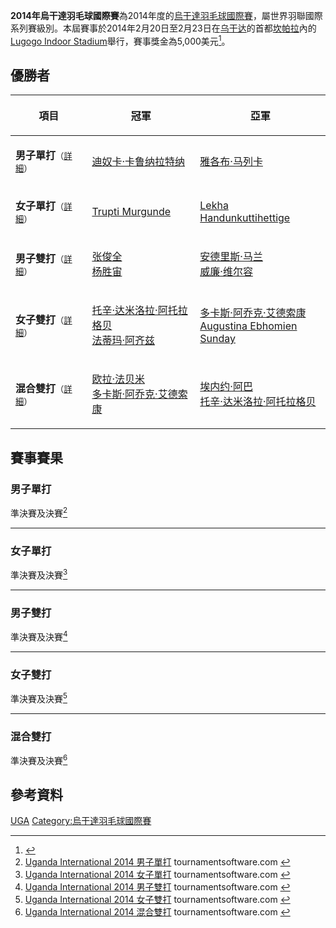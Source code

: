 {{noteTA|G1=Badminton}}
{{infobox badminton event
|name           = 2014年烏干達羽毛球國際賽
|image          = 
|size           = 
|caption        =
|dates          = 2014年2月20日－2月23日
|number_edition = 
|level          = 4B
|prize_money    = 5,000美元
|location       = {{UGA}}[[坎帕拉|坎帕拉]]
|venue          = Lugogo Indoor Stadium
|previous       = 2013年烏干達羽毛球國際賽 
|next           = 2015年烏干達羽毛球國際賽
}}
'''2014年烏干達羽毛球國際賽'''為2014年度的[[烏干達羽毛球國際賽|烏干達羽毛球國際賽]]，屬世界羽聯國際系列賽級別。本屆賽事於2014年2月20日至2月23日在[[乌干达|乌干达]]的首都[[坎帕拉|坎帕拉]]內的[[Lugogo_Indoor_Stadium|Lugogo Indoor Stadium]]舉行，賽事獎金為5,000美元<ref>{{cite web|title=Tournament prospectus of 2014 UGANDA INTERNATIONAL|url=http://www.bwfbadminton.org/file.aspx?id=524230&dl=1|publisher=BWF|accessdate=2014-08-17|archive-date=2014-02-13|archive-url=https://web.archive.org/web/20140213123727/http://bwfbadminton.org/file.aspx?id=524230&dl=1|dead-url=no}}{{en}}</ref>。

== 優勝者 ==
{| class=wikitable style="font-size:small"
!width="200"|項目
!width="250"|冠軍
!width="250"|亞軍
|-
|'''男子單打'''<small>（[[#男子單打|詳細]]）</small>
|{{flagicon|SRI}} [[迪奴卡·卡鲁纳拉特纳|迪奴卡·卡鲁纳拉特纳]]
|{{flagicon|RSA}} [[雅各布·马列卡|雅各布·马列卡]]
|-
|'''女子單打'''<small>（[[#女子單打|詳細]]）</small>
|{{flagicon|IND}} [[Trupti_Murgunde|Trupti Murgunde]]
|{{flagicon|SRI}} [[Lekha_Handunkuttihettige|Lekha Handunkuttihettige]]
|-
|'''男子雙打'''<small>（[[#男子雙打|詳細]]）</small>
|{{flagicon|MAS}} [[张俊全|张俊全]]<br/>{{flagicon|MAS}} [[杨胜宙|杨胜宙]]
|{{flagicon|RSA}} [[安德里斯·马兰|安德里斯·马兰]]<br/>{{flagicon|RSA}} [[威廉·维尔容|威廉·维尔容]]
|-
|'''女子雙打'''<small>（[[#女子雙打|詳細]]）</small>
|{{flagicon|NGR}} [[托辛·达米洛拉·阿托拉格贝|托辛·达米洛拉·阿托拉格贝]]<br/>{{flagicon|NGR}} [[法蒂玛·阿齐兹|法蒂玛·阿齐兹]]
|{{flagicon|NGR}} [[多卡斯·阿乔克·艾德索康|多卡斯·阿乔克·艾德索康]]<br/>{{flagicon|NGR}} [[Augustina_Ebhomien_Sunday|Augustina Ebhomien Sunday]]
|-
|'''混合雙打'''<small>（[[#混合雙打|詳細]]）</small>
|{{flagicon|NGR}} [[欧拉·法贝米|欧拉·法贝米]]<br/>{{flagicon|NGR}} [[多卡斯·阿乔克·艾德索康|多卡斯·阿乔克·艾德索康]]
|{{flagicon|NGR}} [[埃内约·阿巴|埃内约·阿巴]]<br/>{{flagicon|NGR}} [[托辛·达米洛拉·阿托拉格贝|托辛·达米洛拉·阿托拉格贝]]
|}

== 賽事賽果 ==
=== 男子單打 ===
;準決賽及決賽<ref name="MS">[http://bwf.tournamentsoftware.com/sport/draw.aspx?id=0655945D-EA73-470D-9066-344FD94F5FB5&draw=4 Uganda International 2014 男子單打] tournamentsoftware.com {{en}}</ref>
{{4TeamBracket-Tennis3-v2
| team-width=200
| RD1-seed1=1
| RD1-team1='''{{flagicon|SRI}} [[迪奴卡·卡鲁纳拉特纳|迪奴卡·卡鲁纳拉特纳]]
| RD1-score1-1='''21
| RD1-score1-2='''21
| RD1-score1-3=
| RD1-seed2=
| RD1-team2={{flagicon|SVK}} [[马捷·林尼坎|马捷·林尼坎]]
| RD1-score2-1=9
| RD1-score2-2=8
| RD1-score2-3=

| RD1-seed3=4
| RD1-team3={{flagicon|NGR}} [[埃内约·阿巴|埃内约·阿巴]]
| RD1-score3-1=21
| RD1-score3-2='''22
| RD1-score3-3=19
| RD1-seed4=2
| RD1-team4='''{{flagicon|RSA}} [[雅各布·马列卡|雅各布·马列卡]]
| RD1-score4-1='''23
| RD1-score4-2=20
| RD1-score4-3='''21

| RD2-seed1=1
| RD2-team1='''{{flagicon|SRI}} [[迪奴卡·卡鲁纳拉特纳|迪奴卡·卡鲁纳拉特纳]]
| RD2-score1-1='''21
| RD2-score1-2='''21
| RD2-score1-3=
| RD2-seed2=2
| RD2-team2={{flagicon|RSA}} [[雅各布·马列卡|雅各布·马列卡]]
| RD2-score2-1=12
| RD2-score2-2=15
| RD2-score2-3=
}}
----

=== 女子單打 ===
;準決賽及決賽<ref name="WS">[http://bwf.tournamentsoftware.com/sport/draw.aspx?id=0655945D-EA73-470D-9066-344FD94F5FB5&draw=5 Uganda International 2014 女子單打] tournamentsoftware.com {{en}}</ref>
{{4TeamBracket-Tennis3-v2
| team-width=200
| RD1-seed1=1
| RD1-team1='''{{flagicon|IND}} [[Trupti_Murgunde|Trupti Murgunde]]
| RD1-score1-1=''2
| RD1-score1-2=
| RD1-score1-3=
| RD1-seed2=7
| RD1-team2={{nowrap|{{flagicon|NGR}} [[多卡斯·阿乔克·艾德索康|多卡斯·阿乔克·艾德索康]] (中途退出)}}
| RD1-score2-1=''0
| RD1-score2-2=
| RD1-score2-3=

| RD1-seed3=6
| RD1-team3='''{{nowrap|{{flagicon|SRI}} [[Lekha_Handunkuttihettige|Lekha Handunkuttihettige]]}}
| RD1-score3-1='''21
| RD1-score3-2='''21
| RD1-score3-3=
| RD1-seed4=8
| RD1-team4={{flagicon|NGR}} [[法蒂玛·阿齐兹|法蒂玛·阿齐兹]]
| RD1-score4-1=9
| RD1-score4-2=4
| RD1-score4-3=

| RD2-seed1=1
| RD2-team1='''{{flagicon|IND}} [[Trupti_Murgunde|Trupti Murgunde]]
| RD2-score1-1='''22
| RD2-score1-2='''21
| RD2-score1-3=
| RD2-seed2=6
| RD2-team2={{nowrap|{{flagicon|SRI}} [[Lekha_Handunkuttihettige|Lekha Handunkuttihettige]]}}
| RD2-score2-1=20
| RD2-score2-2=14
| RD2-score2-3=
}}
----

=== 男子雙打 ===
;準決賽及決賽<ref name="MD">[http://bwf.tournamentsoftware.com/sport/draw.aspx?id=0655945D-EA73-470D-9066-344FD94F5FB5&draw=6 Uganda International 2014 男子雙打] tournamentsoftware.com {{en}}</ref>
{{4TeamBracket-Tennis3-v2
| team-width=200
| RD1-seed1=1
| RD1-team1={{flagicon|NGR}} [[埃内约·阿巴|埃内约·阿巴]]<br/> {{flagicon|NGR}} [[维克托·马坎朱|维克托·马坎朱]]
| RD1-score1-1='''21
| RD1-score1-2=11
| RD1-score1-3=15
| RD1-seed2=
| RD1-team2='''{{flagicon|MAS}} [[Chong_Chun_Quan|Chong Chun Quan]]<br/> {{flagicon|MAS}} [[杨胜宙|杨胜宙]]
| RD1-score2-1=16
| RD1-score2-2='''21
| RD1-score2-3='''21

| RD1-seed3=3
| RD1-team3={{flagicon|NGR}} [[金肯·埃弗瑞姆·鲍勒斯|金肯·埃弗瑞姆·鲍勒斯]]<br/> {{flagicon|NGR}} [[欧拉·法贝米|欧拉·法贝米]]
| RD1-score3-1=18
| RD1-score3-2='''21
| RD1-score3-3=15
| RD1-seed4=2
| RD1-team4='''{{flagicon|RSA}} [[安德里斯·马兰|安德里斯·马兰]]<br/> {{flagicon|RSA}} [[威廉·维尔容|威廉·维尔容]]
| RD1-score4-1='''21
| RD1-score4-2=15
| RD1-score4-3='''21

| RD2-seed1=
| RD2-team1='''{{flagicon|MAS}} [[Chong_Chun_Quan|Chong Chun Quan]]<br/> {{flagicon|MAS}} [[杨胜宙|杨胜宙]]
| RD2-score1-1='''21
| RD2-score1-2=11
| RD2-score1-3='''21
| RD2-seed2=2
| RD2-team2={{flagicon|RSA}} [[安德里斯·马兰|安德里斯·马兰]]<br/> {{flagicon|RSA}} [[威廉·维尔容|威廉·维尔容]]
| RD2-score2-1=14
| RD2-score2-2='''21
| RD2-score2-3=14
}}
----

=== 女子雙打 ===
;準決賽及決賽<ref name="WD">[http://bwf.tournamentsoftware.com/sport/draw.aspx?id=0655945D-EA73-470D-9066-344FD94F5FB5&draw=7 Uganda International 2014 女子雙打] tournamentsoftware.com {{en}}</ref>
{{4TeamBracket-Tennis3-v2
| team-width=200
| RD1-seed1=1
| RD1-team1='''{{flagicon|NGR}} [[托辛·达米洛拉·阿托拉格贝|托辛·达米洛拉·阿托拉格贝]]<br/> {{flagicon|NGR}} [[法蒂玛·阿齐兹|法蒂玛·阿齐兹]]
| RD1-score1-1='''23
| RD1-score1-2='''22
| RD1-score1-3=
| RD1-seed2=
| RD1-team2={{flagicon|UGA}} [[Gloria_Najjuka|Gloria Najjuka]]<br/> {{flagicon|UGA}} [[Daisy_Nakalyango|Daisy Nakalyango]]
| RD1-score2-1=21
| RD1-score2-2=20
| RD1-score2-3=

| RD1-seed3=
| RD1-team3='''{{nowrap|{{flagicon|NGR}} [[多卡斯·阿乔克·艾德索康|多卡斯·阿乔克·艾德索康]]<br/> {{flagicon|NGR}} [[Augustina_Ebhomien_Sunday|Augustina Ebhomien Sunday]]}}
| RD1-score3-1='''21
| RD1-score3-2='''21
| RD1-score3-3=
| RD1-seed4=2
| RD1-team4={{flagicon|EGY}} [[多哈·哈尼|多哈·哈尼]]<br/> {{flagicon|EGY}} [[Naja_Mohamed|Naja Mohamed]]
| RD1-score4-1=17
| RD1-score4-2=13
| RD1-score4-3=

| RD2-seed1=1
| RD2-team1='''{{flagicon|NGR}} [[托辛·达米洛拉·阿托拉格贝|托辛·达米洛拉·阿托拉格贝]]<br/> {{flagicon|NGR}} [[法蒂玛·阿齐兹|法蒂玛·阿齐兹]]
| RD2-score1-1=14
| RD2-score1-2='''21
| RD2-score1-3='''21
| RD2-seed2=
| RD2-team2={{nowrap|{{flagicon|NGR}} [[多卡斯·阿乔克·艾德索康|多卡斯·阿乔克·艾德索康]]<br/> {{flagicon|NGR}} [[Augustina_Ebhomien_Sunday|Augustina Ebhomien Sunday]]}}
| RD2-score2-1='''21
| RD2-score2-2=9
| RD2-score2-3=12
}}
----

=== 混合雙打 ===
;準決賽及決賽<ref name="XD">[http://bwf.tournamentsoftware.com/sport/draw.aspx?id=0655945D-EA73-470D-9066-344FD94F5FB5&draw=8 Uganda International 2014 混合雙打] tournamentsoftware.com {{en}}</ref>
{{4TeamBracket-Tennis3-v2
| team-width=200
| RD1-seed1=1
| RD1-team1={{flagicon|EGY}} [[阿卜杜勒拉赫曼·克什卡尔|阿卜杜勒拉赫曼·克什卡尔]]<br/> {{flagicon|EGY}} [[哈迪亚·胡斯尼|哈迪亚·胡斯尼]]
| RD1-score1-1=22
| RD1-score1-2=24
| RD1-score1-3=
| RD1-seed2=
| RD1-team2='''{{flagicon|NGR}} [[欧拉·法贝米|欧拉·法贝米]]<br/> {{flagicon|NGR}} [[多卡斯·阿乔克·艾德索康|多卡斯·阿乔克·艾德索康]]
| RD1-score2-1='''24
| RD1-score2-2='''26
| RD1-score2-3=

| RD1-seed3=
| RD1-team3={{flagicon|ZAM}} [[Chongo_Mulenga|Chongo Mulenga]]<br/> {{flagicon|ZAM}} [[Olga_Siamupangila|Olga Siamupangila]]
| RD1-score3-1=18
| RD1-score3-2=16
| RD1-score3-3=
| RD1-seed4=
| RD1-team4='''{{nowrap|{{flagicon|NGR}} [[埃内约·阿巴|埃内约·阿巴]]<br/> {{flagicon|NGR}} [[托辛·达米洛拉·阿托拉格贝|托辛·达米洛拉·阿托拉格贝]]}}
| RD1-score4-1='''21
| RD1-score4-2='''21
| RD1-score4-3=

| RD2-seed1=
| RD2-team1='''{{flagicon|NGR}} [[欧拉·法贝米|欧拉·法贝米]]<br/> {{flagicon|NGR}} [[多卡斯·阿乔克·艾德索康|多卡斯·阿乔克·艾德索康]]
| RD2-score1-1=15
| RD2-score1-2='''21
| RD2-score1-3='''21
| RD2-seed2=
| RD2-team2={{nowrap|{{flagicon|NGR}} [[埃内约·阿巴|埃内约·阿巴]]<br/> {{flagicon|NGR}} [[托辛·达米洛拉·阿托拉格贝|托辛·达米洛拉·阿托拉格贝]]}}
| RD2-score2-1='''21
| RD2-score2-2=10
| RD2-score2-3=18
}}

== 參考資料 ==
{{Reflist}}

[[Category:2014年世界羽聯國際系列賽|UGA]]
[[Category:烏干達羽毛球國際賽|Category:烏干達羽毛球國際賽]]